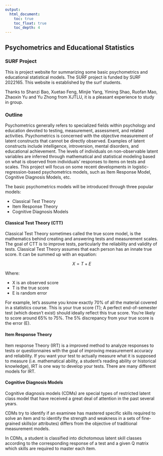 ```yaml
---
output:
  html_document:
    toc: true
    toc_float: true
    toc_depth: 4
---
```


## Psychometrics and Educational Statistics

### SURF Project

This is project website for summarizing some basic psychometrics and educational statistical models. The SURF project is funded by SURF 2022165. This website is established by the surf students.

Thanks to Shanzi Bao, Xuetao Feng, Minjie Yang, Yiming Shao, Ruofan Mao, Zhaoxin Yu and Yu Zhong from XJTLU, it is a pleasant experience to study in group.


### Outline 


Psychometrics generally refers to specialized fields within psychology and education devoted to testing, measurement, assessment, and related activities. Psychometrics is concerned with the objective measurement of latent constructs that cannot be directly observed. Examples of latent constructs include intelligence, introversion, mental disorders, and educational achievement.  The levels of individuals on non-observable latent variables are inferred through mathematical and statistical modeling based on what is observed from individuals' responses to items on tests and scales. This project will focus on some recent developments in logistic-regression-based psychometrics models, such as Item Response Model, Cognitive Diagnosis Models, etc. 

The basic psychometrics models will be introduced through three popular models:

+ Classical Test Theory
+ Item Response Theory
+ Cognitive Diagnosis Models

#### Classical Test Theory (CTT) 

Classical Test Theory sometimes called the true score model, is the mathematics behind creating and answering tests and measurement scales. The goal of CTT is to improve tests, particularly the reliability and validity of tests.
Classical Test Theory assumes that each person has an innate true score. It can be summed up with an equation:

$$ X=T+E$$

Where: 

+ X is an observed score
+ T is the true score
+ E is random error

For example, let’s assume you know exactly 70% of all the material covered in a statistics course. This is your true score (T); A perfect end-of-semester test (which doesn’t exist) should ideally reflect this true score. You’re likely to score around 65% to 75%. The 5% discrepancy from your true score is the error (E). 

#### Item Response Theory

Item response Theory (IRT) is a improved method to analyze responses to tests or questionnaires with the goal of improving measurement accuracy and reliability. If you want your test to actually measure what it is supposed to measure (i.e. mathematical ability, a student’s reading ability or historical knowledge), IRT is one way to develop your tests. 
There are many different models for IRT.



#### Cognitive Diagnosis Models

Cognitive diagnosis models (CDMs) are special types of restricted latent class model that have received a great deal of attention in the past several years. 

CDMs try to identify if an examinee has mastered specific skills required to solve an item and to identify the strength and weakness in a sets of fine-grained skills(or attributes) differs from the objective of traditional measurement models.

In CDMs, a student is classified into dichotomous latent skill classes according to the corresponding response of a test and a given Q matrix which skills are required to master each item.


